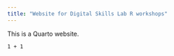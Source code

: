 ```yaml
---
title: "Website for Digital Skills Lab R workshops"
---
```


This is a Quarto website. 

```webr-r
1 + 1
```

